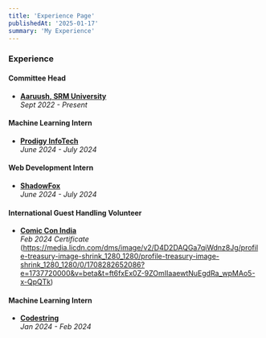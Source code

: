 ```yaml
---
title: 'Experience Page'
publishedAt: '2025-01-17'
summary: 'My Experience'
---
```


### Experience

#### Committee Head  
- **[Aaruush, SRM University](https://www.aaruush.org/)**  
  _Sept 2022 - Present_

#### Machine Learning Intern  
- **[Prodigy InfoTech](https://prodigyinfotech.dev/)**  
  _June 2024 - July 2024_

#### Web Development Intern  
- **[ShadowFox](https://www.shadowfox.in/)**  
  _June 2024 - July 2024_

#### International Guest Handling Volunteer  
- **[Comic Con India](https://www.comicconindia.com/)**  
  _Feb 2024_
_Certificate_ (https://media.licdn.com/dms/image/v2/D4D2DAQGa7qiWdnz8Jg/profile-treasury-image-shrink_1280_1280/profile-treasury-image-shrink_1280_1280/0/1708282652086?e=1737720000&v=beta&t=ft6fxEx0Z-9ZOmIIaaewtNuEgdRa_wpMAo5-x-QpQTk)

#### Machine Learning Intern  
- **[Codestring](https://codestring.in/)**  
  _Jan 2024 - Feb 2024_
  
